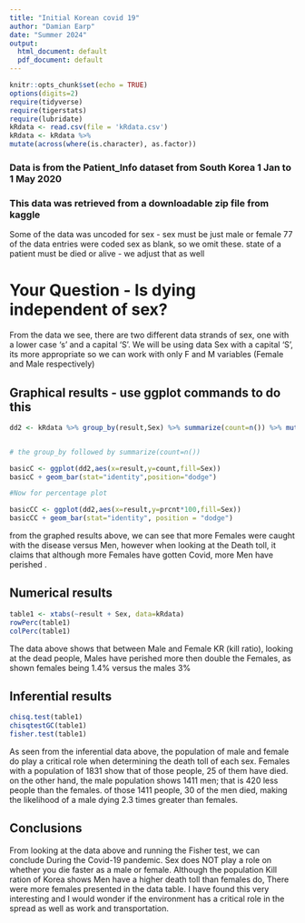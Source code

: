 ```yaml
---
title: "Initial Korean covid 19"
author: "Damian Earp"
date: "Summer 2024"
output:
  html_document: default
  pdf_document: default
---
```


```r
knitr::opts_chunk$set(echo = TRUE)
options(digits=2)
require(tidyverse)
require(tigerstats)
require(lubridate)
kRdata <- read.csv(file = 'kRdata.csv')
kRdata <- kRdata %>%
mutate(across(where(is.character), as.factor))

```
### Data is from the Patient_Info dataset from South Korea 1 Jan to 1 May 2020
### This data was retrieved from a downloadable zip file from kaggle

Some of the data was uncoded for sex - sex must be just male or female
77 of the data entries were coded sex  as blank, so we omit these.
state of a patient must be died or alive - we adjust that as well   
  
# Your Question - Is dying independent of sex?

From the data we see, there are two different data strands of sex, one with a lower case 's' and a capital 'S'. We will be using data Sex with a capital 'S', its more appropriate so we can work with only F and M variables (Female and Male respectively)





## Graphical results - use ggplot commands to do this  

```r
dd2 <- kRdata %>% group_by(result,Sex) %>% summarize(count=n()) %>% mutate(prcnt=count/sum(count))


# the group_by followed by summarize(count=n())

basicC <- ggplot(dd2,aes(x=result,y=count,fill=Sex))
basicC + geom_bar(stat="identity",position="dodge")

#Now for percentage plot

basicCC <- ggplot(dd2,aes(x=result,y=prcnt*100,fill=Sex)) 
basicCC + geom_bar(stat="identity", position = "dodge")
```

from the graphed results above, we can see that more Females were caught with the disease versus Men, however when looking at the Death toll, it  claims that although more Females have gotten Covid, more Men have perished .
  





  
## Numerical results

```r
table1 <- xtabs(~result + Sex, data=kRdata)
rowPerc(table1)
colPerc(table1)
```

The data above shows that between Male and Female KR (kill ratio), looking at the dead people, Males have perished more then double the Females, as shown females being 1.4% versus the males 3% 


## Inferential results 

```r
chisq.test(table1)
chisqtestGC(table1)
fisher.test(table1)
```

As seen from the inferential data above, the population of male and female do play a critical role when determining the death toll of each sex. Females with a population of 1831 show that of those people, 25 of them have died. on the other hand, the male population shows 1411 men; that is 420 less people than the females. of those 1411 people, 30 of the men died, making the likelihood of a male dying 2.3 times greater than females.


## Conclusions

From looking at the data above and running the Fisher test, we can conclude During the Covid-19 pandemic. Sex does NOT play a role on whether you die faster as a male or female. Although the population Kill ration of Korea shows Men have a higher death toll than females do, There were more females presented in the data table. I have found this very interesting and I would wonder if the environment has a critical role in the spread as well as work and transportation. 
